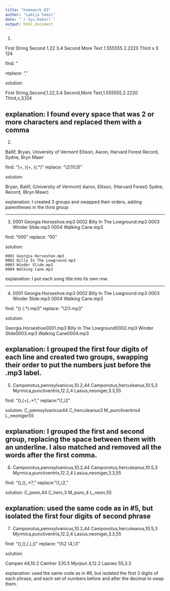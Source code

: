 ```yaml
---
title: "homework_03"
author: "Lamija Semic"
date: "`r Sys.Date()`"
output: html_document
---
```


1.

First String    Second      1.22      3.4
Second          More Text   1.555555  2.2220
Third           x           3         124

find: "\s{2,}

replace: ","

solution:

First String,Second,1.22,3.4
Second,More Text,1.555555,2.2220
Third,x,3,124

explanation: I found every space that was 2 or more characters and replaced them with a comma
------------------------------------------------------------------------------------------------

2.

Ballif, Bryan, University of Vermont
Ellison, Aaron, Harvard Forest
Record, Sydne, Bryn Mawr

find: "(\w+, )(\w+, )(\w.*)"
replace: "\2\1(\3)"


solution:

Bryan, Ballif, (University of Vermont)
Aaron, Ellison, (Harvard Forest)
Sydne, Record, (Bryn Mawr)

explanation: I created 3 groups and swapped their orders, adding parentheses in the third group

------------------------------------------------------------------------------------------------

3. 
0001 Georgia Horseshoe.mp3 0002 Billy In The Lowground.mp3 0003 Winder Slide.mp3 0004 Walking Cane.mp3

find: "000"
replace: "\n\t000"

solution:

	0001 Georgia Horseshoe.mp3 
	0002 Billy In The Lowground.mp3 
	0003 Winder Slide.mp3 
	0004 Walking Cane.mp3
	
explanation: I put each song title into its own row.

------------------------------------------------------------------------------------------------

4. 
	0001 Georgia Horseshoe.mp3 
	0002 Billy In The Lowground.mp3 
	0003 Winder Slide.mp3 
	0004 Walking Cane.mp3
	
find: "(\d{4}) (.*)\.mp3"
replace: "\2\1.mp3"

solution:

  Georgia Horseshoe0001.mp3 
	Billy In The Lowground0002.mp3 
	Winder Slide0003.mp3 
	Walking Cane0004.mp3

explanation: I grouped the first four digits of each line and created two groups, swapping their order to put the numbers just before the .mp3 label.
------------------------------------------------------------------------------------------------

5. 
Camponotus,pennsylvanicus,10.2,44
Camponotus,herculeanus,10.5,3
Myrmica,punctiventris,12.2,4
Lasius,neoniger,3.3,55

find: "(\w)\w*,(\w+),.*?,"
replace:"\1_\2"

solution:
C_pennsylvanicus44
C_herculeanus3
M_punctiventris4
L_neoniger55

explanation: I grouped the first and second group, replacing the space between them with an underline. I also matched and removed all the words after the first comma.
------------------------------------------------------------------------------------------------

6. 
Camponotus,pennsylvanicus,10.2,44
Camponotus,herculeanus,10.5,3
Myrmica,punctiventris,12.2,4
Lasius,neoniger,3.3,55


find: "(\w)\w*,(\w{4})\w*,.*?,"
replace:"\1_\2,"

solution:
C_penn,44
C_herc,3
M_punc,4
L_neon,55

explanation: used the same code as in #5, but isolated the first four digits of second phrase
------------------------------------------------------------------------------------------------

7. 
Camponotus,pennsylvanicus,10.2,44
Camponotus,herculeanus,10.5,3
Myrmica,punctiventris,12.2,4
Lasius,neoniger,3.3,55

find: "(\w{3})\w*,(\w{3})\w*,(\d+\.\d+),(\d+)"
replace: "\1\2 \4,\3"

solution:

Campen 44,10.2
Camher 3,10.5
Myrpun 4,12.2
Lasneo 55,3.3


explanation: used the same code as in #6, but isolated the first 3 digits of each phrase, and each set of numbers before and after the decimal to swap them.


